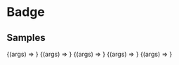
<Meta title="Components/Data Display/Badge" component={Badge} />

# Badge

<ArgsTable of={Badge} />

## Samples

<Canvas>
  <Story
    name="primary"
    args={{
      color: "primary",
      children: "primary",
    }}
  >
    {(args) => <Badge {...args} />}
  </Story>
  <Story
    name="secondary"
    args={{
      color: "secondary",
      children: "secondary",
    }}
  >
    {(args) => <Badge {...args} />}
  </Story>
  <Story
    name="success"
    args={{
      color: "success",
      children: "success",
    }}
  >
    {(args) => <Badge {...args} />}
  </Story>
  <Story
    name="warning"
    args={{
      color: "warning",
      children: "warning",
    }}
  >
    {(args) => <Badge {...args} />}
  </Story>
  <Story
    name="danger"
    args={{
      color: "danger",
      children: "danger",
    }}
  >
    {(args) => <Badge {...args} />}
  </Story>
</Canvas>
